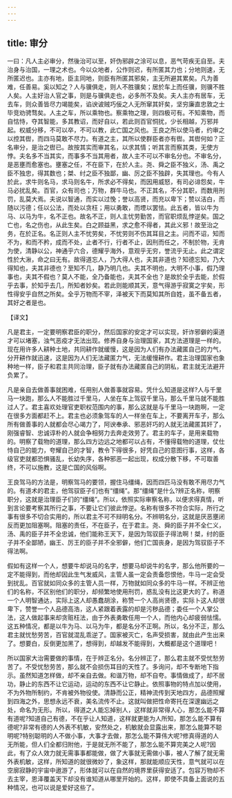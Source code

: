 ```yaml
---
---
---
```

title: 审分
---



一曰：凡人主必审分，然後治可以至，奸伪邪辟之涂可以息，恶气苛疾无自至。夫治身与治国，一理之术也。今以众地者，公作则迟，有所匿其力也；分地则速，无所匿迟也。主亦有地，臣主同地，则臣有所匿其邪矣，主无所避其累矣。凡为善难，任善易。奚以知之？人与骥俱走，则人不胜骥矣；居於车上而任骥，则骥不胜人矣。人主好治人官之事，则是与骥俱走也，必多所不及矣。夫人主亦有居车，无去车，则众善皆尽力竭能矣，谄谀诐贼巧佞之人无所窜其奸矣，坚穷廉直忠敦之士毕竞劝骋骛矣。人主之车，所以乘物也。察乘物之理，则四极可有。不知乘物，而自怙恃，夺其智能，多其教诏，而好自以，若此则百官恫扰，少长相越，万邪并起。权威分移，不可以卒，不可以教，此亡国之风也。王良之所以使马者，约审之以控其辔，而四马莫敢不尽力。有道之主，其所以使群臣者亦有辔。其辔何如？正名审分，是治之辔已。故按其实而审其名，以求其情；听其言而察其类，无使方悖。夫名多不当其实，而事多不当其用者，故人主不可以不审名分也。不审名分，是恶壅而愈塞也。壅塞之任，不在臣下，在於人主。尧、舜之臣不独义，汤、禹之臣不独忠，得其数也；桀、纣之臣不独鄙，幽、厉之臣不独辟，失其理也。今有人於此，求牛则名马，求马则名牛，所求必不得矣，而因用威怒，有司必诽怨矣，牛马必扰乱矣。百官，众有司也；万物，群牛马也。不正其名，不分其职，而数用刑罚，乱莫大焉。夫说以智通，而实以过悗；誉以高贤，而充以卑下；赞以洁白，而随以污德；任以公法，而处以贪枉；用以勇敢，而堙以罢怯。此五者，皆以牛为马、以马为牛，名不正也。故名不正，则人主忧劳勤苦，而官职烦乱悖逆矣。国之亡也，名之伤也，从此生矣。白之顾益黑，求之愈不得者，其此义邪！故至治之务，在於正名。名正则人主不忧劳矣，不忧劳则不伤其耳目之主。问而不诏，知而不为，和而不矜，成而不处，止者不行，行者不止，因刑而任之，不制於物，无肯为使，清静以公，神通乎六合，德耀乎海外，意观乎无穷，誉流乎无止。此之谓定性於大湫，命之曰无有。故得道忘人，乃大得人也，夫其非道也？知德忘知，乃大得知也，夫其非德也？至知不几，静乃明几也。夫其不明也，大明不小事，假乃理事也，夫其不假也？莫人不能，全乃备能也，夫其不全也？是故於全乎去能，於假乎去事，於知乎去几，所知者妙矣。若此则能顺其天，意气得游乎寂寞之宇矣，形性得安乎自然之所矣。全乎万物而不宰，泽被天下而莫知其所自姓，虽不备五者，其好之者是也。

【译文】

凡是君主，一定要明察君臣的职分，然后国家的安定才可以实现，奸诈邪僻的渠道才可以堵塞，浊气恶疫才无法出现。修养自身与治理国家，其方法道理是一样的。现在用许多人耕种土地，共同耕作就缓慢，这是因为人们有办法藏匿自己的力气，分开耕作就迅速，这是因为人们无法藏匿力气，无法缓慢耕作。君主治理国家也象种地一样，臣子和君主共同治理，臣子就有办法藏匿自己的阴私，君主就无法避开负累了。

凡是亲自去做善事就困难，任用别人做善事就容易。凭什么知道是这样?人与千里马一块跑，那么人不能胜过千里马，人坐在车上驾驭千里马，那么千里马就不能胜过人了。君主喜欢处理官吏职权范围内的事，那么这就是与千里马一块跑啊，一定在很多方面都赶不上。君主也必须象驾车的人一样坐在车上，不要离开车子，那么所有做善事的人就都会尽心竭力了，阿谀奉承、邪恶奸巧的人就无法藏匿其奸了，刚强睿智、忠诚谆朴的人就会争相努力去奔走效劳了。君主的车子，是用来载物的。明察了载物的道理，那么四方边远之地都可以占有，不懂得载物的道理，仗仕恃自己的能力，夸耀自己的才智，教令下得很多，好凭自己的意图行事，这样，各级官吏就都恐惧骚乱，长幼失序，各种邪恶一起出现，权成分散下移，不可取善终，不可以施教，这是亡国的风俗啊。

王良驾马的方法是，明察驾马的要领，握住马缰绳，因而四匹马没有敢不用尽力气的。有道术的君主，他驾驭臣子们也有“缰绳”。那“缰绳”是什么?辨正名称，明察职分，这就是治理臣子们的“缰绳”。所以，依照实际审察名称，以便求得真情，听到言论要考察其所行之事，不要让它们彼此悖逆。名称有很多不符合实际，所行之事有很多不切合实用的，所以君主不可不辩明名分。不辨明名分，这就是厌恶壅闭反而更加阻塞啊。阻塞的责任，不在臣子，在于君主。尧、舜的臣子并不全仁义，汤、禹的臣子并不全忠诚，他们能称王天下，是因为驾驭臣子得法啊！桀，纣的臣子并不全鄙陋，幽王、厉王的臣子并不全邪僻，他们亡国丧身，是因为驾驭臣子不得法啊。

假如有这样一个人，想要牛却说马的名字，想要马却说牛的名字，那么他所要的一定不能得到，而他却因此生气发威风，主管人虽一定会责备怨恨他，牛马一定会受到扰乱。百官就如同众多的主管人员一样，万物就如同众多的牛马一样。不辨正他们的名称，不区别他们的职分，却频繁地使用刑罚，惑乱没有比这更大的了。称道一个人明智通达，实际上这人却愚蠢胡涂，称赞一个人高尚贤德，实际卜这人却很卑下，赞誉一个人品德高浩，这人紧跟着表露的却是污秽品德；委任一个人掌公法，这人做起事来却贪赃枉法，由于外表勇敢任用一个人，而他内心却疲弱怯懦。这五种情况，都是以牛为马、以马为牛，都是名分不正啊。所以，名分不正，那么君主就忧愁劳苦，百官就混乱乖逆了。国家被灭亡，名声受损害，就由此产生出来了。想要白，反倒更加黑了，想得到，却越发不能得到，大概都是这个道理吧！

所以国家大治需要做的事情，在于辨正名分。名分辨正了，那么君主就不受忧愁劳苦了。不受忧愁劳苦，那么就不会损伤耳目的天性了。多询问，却不专断地下指示。虽然知道怎样做，却不亲自去做。和谐万物，却不自夸。事情做成了，却不居功，静止的东西不让它运动，运动的东西不让它静止。依照事物的特点加以使用，不为外物所制约，不肯被外物役使。清静而公正，精神流传到天地四方，品德照耀到四海之外，思想永远不衰，美名流传不止。这就叫做把性命寄托在深邃幽远之处，命名为无形。所以，得道之人能忘掉别人，这样就非常得人心，那怎么能不算有道呢?知道自己有德，不在乎让人知道，这样就更能为人所知，那怎么能不算有德呢?非常有德的人外表不机敏，安然处之，机敏就会显露出来，那怎么能算不聪明呢?特别聪明的人不做小事，大事才去做，那怎么能不算伟大呢?修真得道的人无所能，但人们全都归附他，于是就无所不能了，那怎么能不算完美之人呢?因此，有了众人效力就无需事事都能做，做了大事就无需做小事，被人了解了就无需外表机敏，这样，所知道的就很微妙了，象这样，那就能顺应天性，意气就可以在空廓寂静的宇宙中遨游了，形体就可以在自然的境界里获得安适了。包容万物却不去主宰，恩泽覆盖天下却没有谁知道从哪里开始的。这样，即使不具备上面说的五种情况，也可以说是爱好这些了。